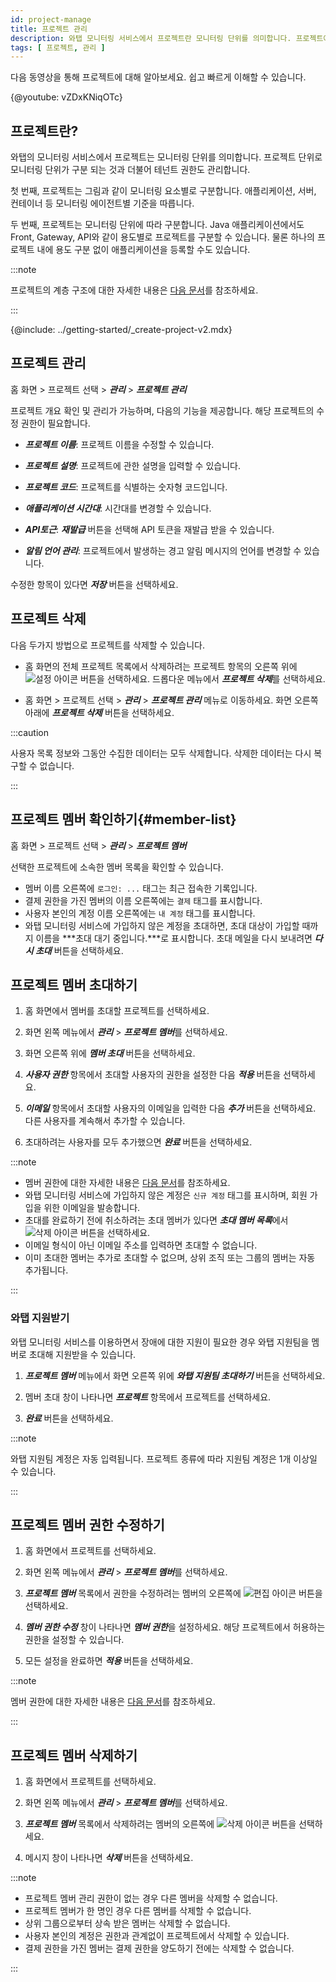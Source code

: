 ```yaml
---
id: project-manage
title: 프로젝트 관리
description: 와탭 모니터링 서비스에서 프로젝트란 모니터링 단위를 의미합니다. 프로젝트에 대해 알아보세요.
tags: [ 프로젝트, 관리 ]
---
```



다음 동영상을 통해 프로젝트에 대해 알아보세요. 쉽고 빠르게 이해할 수 있습니다.

{@youtube: vZDxKNiqOTc}

## 프로젝트란?

와탭의 모니터링 서비스에서 프로젝트는 모니터링 단위를 의미합니다. 프로젝트 단위로 모니터링 단위가 구분 되는 것과 더불어 테넌트 권한도 관리합니다.

첫 번째, 프로젝트는 그림과 같이 모니터링 요소별로 구분합니다. 애플리케이션, 서버, 컨테이너 등 모니터링 에이전트별 기준을 따릅니다.

<ImgLang img='project-01.png' desc='프로젝트 생성'/>

두 번째, 프로젝트는 모니터링 단위에 따라 구분합니다. Java 애플리케이션에서도 Front, Gateway, API와 같이 용도별로 프로젝트를 구분할 수 있습니다. 물론 하나의 프로젝트 내에 용도 구분 없이 애플리케이션을 등록할 수도 있습니다.

<ImgLang img='demo-project.png' desc='Demo project'/>

:::note

프로젝트의 계층 구조에 대한 자세한 내용은 [다음 문서](../project/project-structure)를 참조하세요.

:::

{@include: ../getting-started/_create-project-v2.mdx} 

## 프로젝트 관리

홈 화면 > 프로젝트 선택 > ***관리*** > ***프로젝트 관리***

프로젝트 개요 확인 및 관리가 가능하며, 다음의 기능을 제공합니다. 해당 프로젝트의 수정 권한이 필요합니다.

<ImgLang img='project-manage.png' desc='Project management'/>

* ***프로젝트 이름***: 프로젝트 이름을 수정할 수 있습니다.

* ***프로젝트 설명***: 프로젝트에 관한 설명을 입력할 수 있습니다.

* ***프로젝트 코드***: 프로젝트를 식별하는 숫자형 코드입니다.

* ***애플리케이션 시간대***: 시간대를 변경할 수 있습니다.

* ***API토근***: ***재발급*** 버튼을 선택해 API 토큰을 재발급 받을 수 있습니다.

* ***알림 언어 관리***: 프로젝트에서 발생하는 경고 알림 메시지의 언어를 변경할 수 있습니다.

수정한 항목이 있다면 ***저장*** 버튼을 선택하세요.


## 프로젝트 삭제

다음 두가지 방법으로 프로젝트를 삭제할 수 있습니다.

* 홈 화면의 전체 프로젝트 목록에서 삭제하려는 프로젝트 항목의 오른쪽 위에 ![설정 아이콘](/img/ico-setting.svg) 버튼을 선택하세요. 드롭다운 메뉴에서 ***프로젝트 삭제***를 선택하세요.

* 홈 화면 > 프로젝트 선택 > ***관리*** > ***프로젝트 관리*** 메뉴로 이동하세요. 화면 오른쪽 아래에 ***프로젝트 삭제*** 버튼을 선택하세요.

:::caution

사용자 목록 정보와 그동안 수집한 데이터는 모두 삭제합니다. 삭제한 데이터는 다시 복구할 수 없습니다.

:::


## 프로젝트 멤버 확인하기{#member-list}

홈 화면 > 프로젝트 선택 > ***관리*** > ***프로젝트 멤버***

선택한 프로젝트에 소속한 멤버 목록을 확인할 수 있습니다.

<ImgLang img='project-member-list.png' desc='프로젝트 멤버 목록' />

* 멤버 이름 오른쪽에 <code class='history'>로그인: ...</code> 태그는 최근 접속한 기록입니다.
* 결제 권한을 가진 멤버의 이름 오른쪽에는 <code class='pay'>결제</code> 태그를 표시합니다.
* 사용자 본인의 계정 이름 오른쪽에는 <code class='my'>내 계정</code> 태그를 표시합니다.
* 와탭 모니터링 서비스에 가입하지 않은 계정을 초대하면, 초대 대상이 가입할 때까지 이름을 ***초대 대기 중입니다.***로 표시합니다. 초대 메일을 다시 보내려면 ***다시 초대*** 버튼을 선택하세요.


## 프로젝트 멤버 초대하기

1. 홈 화면에서 멤버를 초대할 프로젝트를 선택하세요.

1. 화면 왼쪽 메뉴에서 ***관리*** > ***프로젝트 멤버***를 선택하세요.

1. 화면 오른쪽 위에 ***멤버 초대*** 버튼을 선택하세요.

1. ***사용자 권한*** 항목에서 초대할 사용자의 권한을 설정한 다음 ***적용*** 버튼을 선택하세요.

1. ***이메일*** 항목에서 초대할 사용자의 이메일을 입력한 다음 ***추가*** 버튼을 선택하세요. 다른 사용자를 계속해서 추가할 수 있습니다.

1. 초대하려는 사용자를 모두 추가했으면 ***완료*** 버튼을 선택하세요.

:::note

* 멤버 권한에 대한 자세한 내용은 [다음 문서](../project/project-structure#project-auth)를 참조하세요.
* 와탭 모니터링 서비스에 가입하지 않은 계정은 `신규 계정` 태그를 표시하며, 회원 가입을 위한 이메일을 발송합니다.
* 초대를 완료하기 전에 취소하려는 초대 멤버가 있다면 ***초대 멤버 목록***에서 ![삭제 아이콘](/img/ico-trash-red.svg) 버튼을 선택하세요.
* 이메일 형식이 아닌 이메일 주소를 입력하면 초대할 수 없습니다.
* 이미 초대한 멤버는 추가로 초대할 수 없으며, 상위 조직 또는 그룹의 멤버는 자동 추가됩니다.

:::


### 와탭 지원받기

와탭 모니터링 서비스를 이용하면서 장애에 대한 지원이 필요한 경우 와탭 지원팀을 멤버로 초대해 지원받을 수 있습니다. 

1. ***프로젝트 멤버*** 메뉴에서 화면 오른쪽 위에 ***와탭 지원팀 초대하기*** 버튼을 선택하세요.

1. 멤버 초대 창이 나타나면 ***프로젝트*** 항목에서 프로젝트를 선택하세요.

1. ***완료*** 버튼을 선택하세요.

:::note

와탭 지원팀 계정은 자동 입력됩니다. 프로젝트 종류에 따라 지원팀 계정은 1개 이상일 수 있습니다.

:::


## 프로젝트 멤버 권한 수정하기

1. 홈 화면에서 프로젝트를 선택하세요.

1. 화면 왼쪽 메뉴에서 ***관리*** > ***프로젝트 멤버***를 선택하세요.

1. ***프로젝트 멤버*** 목록에서 권한을 수정하려는 멤버의 오른쪽에 ![편집 아이콘](/img/ico-edit.svg) 버튼을 선택하세요. 

1. ***멤버 권한 수정*** 창이 나타나면 ***멤버 권한***을 설정하세요. 해당 프로젝트에서 허용하는 권한을 설정할 수 있습니다.

1. 모든 설정을 완료하면 ***적용*** 버튼을 선택하세요.

:::note

멤버 권한에 대한 자세한 내용은 [다음 문서](../project/project-structure#project-auth)를 참조하세요.

:::

## 프로젝트 멤버 삭제하기

1. 홈 화면에서 프로젝트를 선택하세요.

1. 화면 왼쪽 메뉴에서 ***관리*** > ***프로젝트 멤버***를 선택하세요.

1. ***프로젝트 멤버*** 목록에서 삭제하려는 멤버의 오른쪽에 ![삭제 아이콘](/img/ico-trash-red.svg) 버튼을 선택하세요.

1. 메시지 창이 나타나면 ***삭제*** 버튼을 선택하세요.

:::note

* 프로젝트 멤버 관리 권한이 없는 경우 다른 멤버을 삭제할 수 없습니다.
* 프로젝트 멤버가 한 명인 경우 다른 멤버를 삭제할 수 없습니다.
* 상위 그룹으로부터 상속 받은 멤버는 삭제할 수 없습니다.
* 사용자 본인의 계정은 권한과 관계없이 프로젝트에서 삭제할 수 있습니다.
* 결제 권한을 가진 멤버는 결제 권한을 양도하기 전에는 삭제할 수 없습니다.

:::